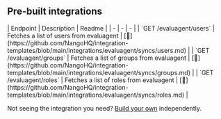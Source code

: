 
## Pre-built integrations

<AccordionGroup>


<Accordion title="Others">
| Endpoint | Description | Readme |
| - | - | - |
| `GET /evaluagent/users` | Fetches a list of users from evaluagent | [🔗](https://github.com/NangoHQ/integration-templates/blob/main/integrations/evaluagent/syncs/users.md) |
| `GET /evaluagent/groups` | Fetches a list of groups from evaluagent | [🔗](https://github.com/NangoHQ/integration-templates/blob/main/integrations/evaluagent/syncs/groups.md) |
| `GET /evaluagent/roles` | Fetches a list of roles from evaluagent | [🔗](https://github.com/NangoHQ/integration-templates/blob/main/integrations/evaluagent/syncs/roles.md) |
</Accordion>

</AccordionGroup>

<Tip>Not seeing the integration you need? [Build your own](https://docs.nango.dev/guides/custom-integrations/overview) independently.</Tip>
